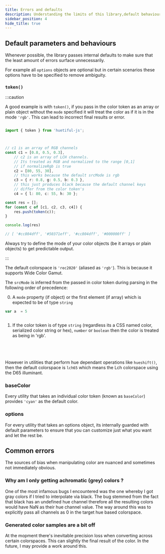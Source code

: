 ```yaml
---
title: Errors and defaults
description: Understanding the limits of this library,default behaviours and ways of handling common errors.
sidebar_position: 4
hide_title: true
---
```


## Default parameters and behaviours

Whenever possible, the library passes internal defaults to make sure that the least amount of errors surface unnecessarily. 

For example all `options` objects are optional but in certain scenarios these options have to be specified to remove ambiguity.


### `token()`


:::caution 

A good example is with `token()`, if you pass in the color token as an array or plain object without the `mode` specified it will treat the color as if it is in the mode `'rgb'`. This can lead to incorrect final results or error.

```ts

import { token } from 'huetiful-js';



// c1 is an array of RGB channels
const c1 = [0.8, 0.5, 0.3],
	// c2 is an array of LCH channels.
	// Its treated as RGB and normalized to the range [0,1]
	// if normalizeRgb is true
	c2 = [80, 55, 30],
	// this works because the default srcMode is rgb
	c3 = { r: 0.8, g: 0.5, b: 0.3 },
	// this just produces black because the default channel keys 
	// differ from the color token's
	c4 = { l: 80, c: 55, h: 30 };

const res = [];
for (const c of [c1, c2, c3, c4]) {
	res.push(token(c));
}

console.log(res)

// [ '#cc804dff', '#50371eff', '#cc804dff', '#000000ff' ]

```

Always try to define the mode of your color objects (be it arrays or plain objects) to get predictable output.


:::
 

The default colorspace is `'rec2020'` (aliased as `'rgb'`). This is because it supports Wide Color Gamut.

The `srcMode` is inferred from the passed in color token during parsing in the following order of precedence:

0. A `mode` property (if object) or the first element (if array) which is expected to be of type `string`

```ts
var a  = 5



```


1. If the color token is of type `string` (regardless its a CSS named color, serialized color string or hex), `number` or `boolean` then the color is treated as being in 'rgb'.

```ts





```

However in utilities that perform hue dependant operations like `hueshift()`, then the default colorspace is `lch65` which means the Lch colorspace using the D65 illuminant.


### baseColor

Every utility that takes an individual color token (known as `baseColor`) provides `'cyan'` as the default color.


### options

For every utility that takes an options object, its internally guarded with default parameters to ensure that you can customize just what you want and let the rest be.

## Common errors

The sources of bias when manipulating color are nuanced and sometimes not immediately obvious.


### Why am I only getting achromatic (grey) colors ?

One of the most infamous bugs I encountered was the one whereby I got gray colors if I tried to interpolate via black. The bug stemmed from the fact that black has an undefined hue channel therefore all the resulting colors would have NaN as their hue channel value. The way around this was to explicitly pass all channels as 0 in the target hue based colorspace.


### Generated color samples are a bit off

At the mopment there's inevitable precision loss when converting across certain colorspaces. This can slightly the final result of the color. In the future, I may provide a work around this.



